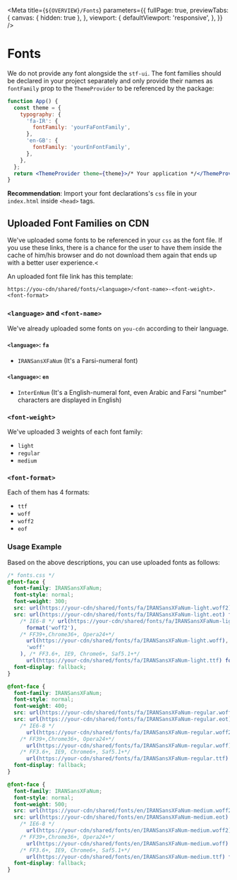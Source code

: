 
<Meta
  title={`${OVERVIEW}/Fonts`}
  parameters={{
    fullPage: true,
    previewTabs: {
      canvas: { hidden: true },
    },
    viewport: {
      defaultViewport: 'responsive',
    },
  }}
/>

# Fonts

We do not provide any font alongside the `stf-ui`. The font families should be declared in your project separately and only provide their names as `fontFamily` prop to the `ThemeProvider` to be referenced by the package:

```jsx
function App() {
  const theme = {
    typography: {
      'fa-IR': {
        fontFamily: 'yourFaFontFamily',
      },
      'en-GB': {
        fontFamily: 'yourEnFontFamily',
      },
    },
  };
  return <ThemeProvider theme={theme}>/* Your application */</ThemeProvider>;
}
```

**Recommendation**: Import your font declarations's `css` file in your `index.html` inside `<head>` tags.

## Uploaded Font Families on CDN

We've uploaded some fonts to be referenced in your `css` as the font file. If you use these links, there is a chance for the user to have them inside the cache of him/his browser and do not download them again that ends up with a better user experience.<

An uploaded font file link has this template:

`https://you-cdn/shared/fonts/<language>/<font-name>-<font-weight>.<font-format>`

### `<language>` and `<font-name>`

We've already uploaded some fonts on `you-cdn` according to their language.

#### `<language>`: `fa`

- `IRANSansXFaNum` (It's a Farsi-numeral font)

#### `<language>`: `en`

- `InterEnNum` (It's a English-numeral font, even Arabic and Farsi "number" characters are displayed in English)

### `<font-weight>`

We've uploaded 3 weights of each font family:

- `light`
- `regular`
- `medium`

### `<font-format>`

Each of them has 4 formats:

- `ttf`
- `woff`
- `woff2`
- `eof`

### Usage Example

Based on the above descriptions, you can use uploaded fonts as follows:

```css
/* fonts.css */
@font-face {
  font-family: IRANSansXFaNum;
  font-style: normal;
  font-weight: 300;
  src: url(https://your-cdn/shared/fonts/fa/IRANSansXFaNum-light.woff2);
  src: url(https://your-cdn/shared/fonts/fa/IRANSansXFaNum-light.eot) format('embedded-opentype'),
    /* IE6-8 */ url(https://your-cdn/shared/fonts/fa/IRANSansXFaNum-light.woff2)
      format('woff2'),
    /* FF39+,Chrome36+, Opera24+*/
      url(https://your-cdn/shared/fonts/fa/IRANSansXFaNum-light.woff), format(
      'woff'
    ), /* FF3.6+, IE9, Chrome6+, Saf5.1+*/
      url(https://your-cdn/shared/fonts/fa/IRANSansXFaNum-light.ttf) format('truetype');
  font-display: fallback;
}

@font-face {
  font-family: IRANSansXFaNum;
  font-style: normal;
  font-weight: 400;
  src: url(https://your-cdn/shared/fonts/fa/IRANSansXFaNum-regular.woff2);
  src: url(https://your-cdn/shared/fonts/fa/IRANSansXFaNum-regular.eot) format('embedded-opentype'),
    /* IE6-8 */
      url(https://your-cdn/shared/fonts/fa/IRANSansXFaNum-regular.woff2) format('woff2'),
    /* FF39+,Chrome36+, Opera24+*/
      url(https://your-cdn/shared/fonts/fa/IRANSansXFaNum-regular.woff) format('woff'),
    /* FF3.6+, IE9, Chrome6+, Saf5.1+*/
      url(https://your-cdn/shared/fonts/fa/IRANSansXFaNum-regular.ttf) format('truetype');
  font-display: fallback;
}

@font-face {
  font-family: IRANSansXFaNum;
  font-style: normal;
  font-weight: 500;
  src: url(https://your-cdn/shared/fonts/en/IRANSansXFaNum-medium.woff2);
  src: url(https://your-cdn/shared/fonts/en/IRANSansXFaNum-medium.eot) format('embedded-opentype'),
    /* IE6-8 */
      url(https://your-cdn/shared/fonts/en/IRANSansXFaNum-medium.woff2) format('woff2'),
    /* FF39+,Chrome36+, Opera24+*/
      url(https://your-cdn/shared/fonts/en/IRANSansXFaNum-medium.woff) format('woff'),
    /* FF3.6+, IE9, Chrome6+, Saf5.1+*/
      url(https://your-cdn/shared/fonts/en/IRANSansXFaNum-medium.ttf) format('truetype');
  font-display: fallback;
}
```
